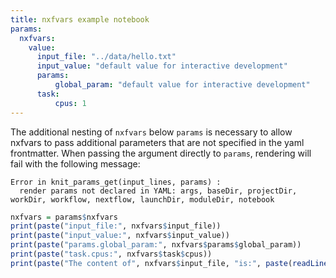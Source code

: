 ```yaml
---
title: nxfvars example notebook
params:
  nxfvars:
    value:
      input_file: "../data/hello.txt"
      input_value: "default value for interactive development"
      params:
          global_param: "default value for interactive development"
      task:
          cpus: 1
---
```


The additional nesting of `nxfvars` below `params` is necessary to allow 
nxfvars to pass additional parameters that are not specified in the yaml frontmatter. 
When passing the argument directly to `params`, rendering will fail with the following
message: 

```
Error in knit_params_get(input_lines, params) : 
  render params not declared in YAML: args, baseDir, projectDir, workDir, workflow, nextflow, launchDir, moduleDir, notebook
```

```r
nxfvars = params$nxfvars
print(paste("input_file:", nxfvars$input_file))
print(paste("input_value:", nxfvars$input_value))
print(paste("params.global_param:", nxfvars$params$global_param))
print(paste("task.cpus:", nxfvars$task$cpus))
print(paste("The content of", nxfvars$input_file, "is:", paste(readLines(nxfvars$input_file), collapse="")))
```